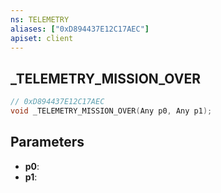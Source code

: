 ```yaml
---
ns: TELEMETRY
aliases: ["0xD894437E12C17AEC"]
apiset: client
---
```

## _TELEMETRY_MISSION_OVER

```c
// 0xD894437E12C17AEC
void _TELEMETRY_MISSION_OVER(Any p0, Any p1);
```


## Parameters
* **p0**:
* **p1**: